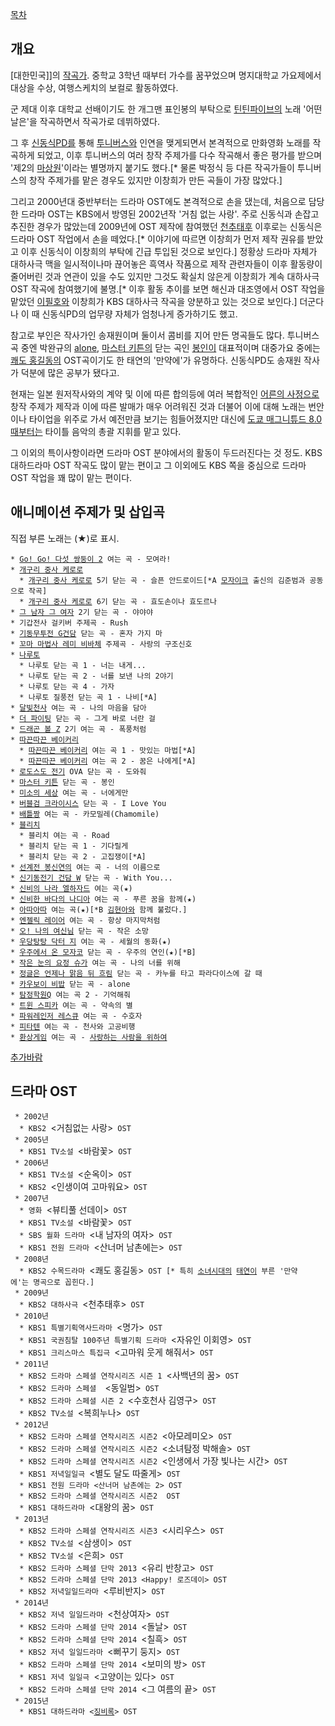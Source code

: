 [[목차]]

== 개요 ==
[대한민국]]의 [[작곡가]]. 중학교 3학년 때부터 가수를 꿈꾸었으며 명지대학교 가요제에서 대상을 수상, 여행스케치의 보컬로 활동하였다.

군 제대 이후 대학교 선배이기도 한 개그맨 표인봉의 부탁으로 [[틴틴파이브]]의 노래 '어떤 날은'을 작곡하면서 작곡가로 데뷔하였다.

그 후 [[신동식]]PD를 통해 [[투니버스]]와 인연을 맺게되면서 본격적으로 만화영화 노래를 작곡하게 되었고, 이후 투니버스의 여러 창작 주제가를 다수 작곡해서 좋은 평가를 받으며 '제2의 [[마상원]]'이라는 별명까지 붙기도 했다.[* 물론 박정식 등 다른 작곡가들이 투니버스의 창작 주제가를 맡은 경우도 있지만 이창희가 만든 곡들이 가장 많았다.]

그리고 2000년대 중반부터는 드라마 OST에도 본격적으로 손을 댔는데, 처음으로 담당한 드라마 OST는 KBS에서 방영된 2002년작 '거침 없는 사랑'. 주로 신동식과 손잡고 추진한 경우가 많았는데 2009년에 OST 제작에 참여했던 [[천추태후]] 이후로는 신동식은 드라마 OST 작업에서 손을 떼었다.[* 이야기에 따르면 이창희가 먼저 제작 권유를 받았고 이후 신동식이 이창희의 부탁에 긴급 투입된 것으로 보인다.] 정황상 드라마 자체가 대하사극 맥을 일시적이나마 끊어놓은 흑역사 작품으로 제작 관련자들이 이후 활동량이 줄어버린 것과 연관이 있을 수도 있지만 그것도 확실치 않은게 이창희가 계속 대하사극 OST 작곡에 참여했기에 불명.[* 이후 활동 추이를 보면 해신과 대조영에서 OST 작업을 맡았던 [[이필호]]와 이창희가 KBS 대하사극 작곡을 양분하고 있는 것으로 보인다.] 더군다나 이 때 신동식PD의 업무량 자체가 엄청나게 증가하기도 했고. 

참고로 부인은 작사가인 송재원이며 둘이서 콤비를 지어 만든 명곡들도 많다. 투니버스 곡 중엔 박완규의 [[alone]], [[마스터 키튼]]의 닫는 곡인 [[봉인]]이 대표적이며 대중가요 중에는 [[쾌도 홍길동]]의 OST곡이기도 한 태연의 '만약에'가 유명하다. 신동식PD도 송재원 작사가 덕분에 많은 공부가 됐다고.

현재는 일본 원저작사와의 계약 및 이에 따른 합의등에 여러 복합적인 [[어른의 사정]]으로 창작 주제가 제작과 이에 따른 발매가 매우 어려워진 것과 더불어 이에 대해 노래는 번안이나 타이업을 위주로 가서 예전만큼 보기는 힘들어졌지만 대신에 [[도쿄 매그니튜드 8.0]]때부터는 타이틀 음악의 총괄 지휘를 맡고 있다.

그 이외의 특이사항이라면 드라마 OST 분야에서의 활동이 두드러진다는 것 정도. KBS 대하드라마 OST 작곡도 많이 맡는 편이고 그 이외에도 KBS 쪽을 중심으로 드라마 OST 작업을 꽤 많이 맡는 편이다. 
== 애니메이션 주제가 및 삽입곡 ==
직접 부른 노래는 (★)로 표시.

 * [[Go! Go! 다섯 쌍둥이#s-3|Go! Go! 다섯 쌍둥이 2]] 여는 곡 - 모여라!
 * [[개구리 중사 케로로]]
   * [[개구리 중사 케로로]] 5기 닫는 곡 - 슬픈 안드로이드[*A [[모자이크#s-9|모자이크]] 출신의 김준범과 공동으로 작곡]
   * [[개구리 중사 케로로]] 6기 닫는 곡 - 효도손이나 효도르나
 * [[그 남자 그 여자]] 2기 닫는 곡 - 야야야
 * 기갑전사 걸키버 주제곡 - Rush
 * [[기동무투전 G건담]] 닫는 곡 - 혼자 가지 마
 * [[오자마녀 도레미#s-2.4|꼬마 마법사 레미 비바체]] 주제곡 - 사랑의 구조신호
 * [[나루토/애니메이션|나루토]]
   * 나루토 닫는 곡 1 - 너는 내게...
   * 나루토 닫는 곡 2 - 너를 보낸 나의 2야기
   * 나루토 닫는 곡 4 - 가자
   * 나루토 질풍전 닫는 곡 1 - 나비[*A]
 * [[달빛천사/애니메이션#s-2.2.1|달빛천사]] 여는 곡 - 나의 마음을 담아
 * [[더 파이팅]] 닫는 곡 - 그게 바로 너란 걸
 * [[드래곤볼#s-3.2|드래곤 볼 Z]] 2기 여는 곡 - 폭풍처럼
 * [[따끈따끈 베이커리]]
   * [[따끈따끈 베이커리]] 여는 곡 1 - 맛있는 마법[*A]
   * [[따끈따끈 베이커리]] 여는 곡 2 - 꿈은 나에게[*A]
 * [[로도스도 전기]] OVA 닫는 곡 - 도와줘
 * [[마스터 키튼]] 닫는 곡 - 봉인
 * [[미소의 세상]] 여는 곡 - 너에게만
 * [[버블검 크라이시스]] 닫는 곡 - I Love You
 * [[배틀짱]] 여는 곡 - 카모밀레(Chamomile)
 * [[블리치#s-3|블리치]]
   * 블리치 여는 곡 - Road
   * 블리치 닫는 곡 1 - 기다릴게
   * 블리치 닫는 곡 2 - 고집쟁이[*A]
 * [[선계전 봉신연의]] 여는 곡 - 너의 이름으로
 * [[신기동전기 건담 W]] 닫는 곡 - With You...
 * [[신비의 나라 엘하자드]] 여는 곡(★) 
 * [[신비한 바다의 나디아]] 여는 곡 - 푸른 꿈을 함께(★)
 * [[아따아따]] 여는 곡(★)[*B [[김현아#s-2|김현아]]와 함께 불렀다.]
 * [[엔젤릭 레이어]] 여는 곡 - 항상 마지막처럼
 * [[오! 나의 여신님]] 닫는 곡 - 작은 소망
 * [[돗키리 닥터|우당탕탕 닥터 지]] 여는 곡 - 세월의 동화(★)
 * [[우주에서 온 모자코]] 닫는 곡 - 우주의 연인(★)[*B]
 * [[작은 눈의 요정 슈가]] 여는 곡 - 나의 너를 위해
 * [[정글은 언제나 맑음 뒤 흐림#s-2.2.2|정글은 언제나 맑음 뒤 흐림]] 닫는 곡 - 카누를 타고 파라다이스에 갈 때
 * [[카우보이 비밥]] 닫는 곡 - alone
 * [[탐정학원Q]] 여는 곡 2 - 기억해줘
 * [[트윈 스피카]] 여는 곡 - 약속의 별
 * [[파워레인저 라이트스피드 레스큐|파워레인저 레스큐]] 여는 곡 - 수호자
 * [[피타텐]] 여는 곡 - 천사와 고공비행
 * [[환상게임]] 여는 곡 - [[사랑하는 사람을 위하여]]

[[추가바람]]

== 드라마 OST ==

  * 2002년
   * KBS2 <거침없는 사랑> OST 
  * 2005년
   * KBS1 TV소설 <바람꽃> OST
  * 2006년
   * KBS1 TV소설 <순옥이> OST
   * KBS2 <인생이여 고마워요> OST
  * 2007년
   * 영화 <뷰티풀 선데이> OST
   * KBS1 TV소설 <바람꽃> OST
   * SBS 월화 드라마 <내 남자의 여자> OST
   * KBS1 전원 드라마 <산너머 남촌에는> OST
  * 2008년
   * KBS2 수목드라마 <쾌도 홍길동> OST [* 특히 [[소녀시대]]의 [[태연]]이 부른 '만약에'는 명곡으로 꼽힌다.]
  * 2009년
   * KBS2 대하사극 <천추태후> OST
  * 2010년
   * KBS1 특별기획역사드라마 <명가> OST
   * KBS1 국권침탈 100주년 특별기획 드라마 <자유인 이회영> OST
   * KBS1 크리스마스 특집극 <고마워 웃게 해줘서> OST
  * 2011년
   * KBS2 드라마 스페셜 연작시리즈 시즌 1 <사백년의 꿈> OST
   * KBS2 드라마 스페셜  <동일범> OST
   * KBS2 드라마 스페셜 시즌 2 <수호천사 김영구> OST
   * KBS2 TV소설 <복희누나> OST
  * 2012년
   * KBS2 드라마 스페셜 연작시리즈 시즌2 <아모레미오> OST
   * KBS2 드라마 스페셜 연작시리즈 시즌2 <소녀탐정 박해솔> OST
   * KBS2 드라마 스페셜 연작시리즈 시즌2 <인생에서 가장 빛나는 시간> OST
   * KBS1 저녁일일극 <별도 달도 따줄게> OST
   * KBS1 전원 드라마 <산너머 남촌에는 2> OST
   * KBS2 드라마 스페셜 연작시리즈 시즌2 <SOS> OST
   * KBS1 대하드라마 <대왕의 꿈> OST
  * 2013년
   * KBS2 드라마 스페셜 연작시리즈 시즌3 <시리우스> OST
   * KBS2 TV소설 <삼생이> OST
   * KBS2 TV소설 <은희> OST
   * KBS2 드라마 스페셜 단막 2013 <유리 반창고> OST
   * KBS2 드라마 스페셜 단막 2013 <Happy! 로즈데이> OST
   * KBS2 저녁일일드라마 <루비반지> OST
  * 2014년
   * KBS2 저녁 일일드라마 <천상여자> OST
   * KBS2 드라마 스페셜 단막 2014 <돌날> OST
   * KBS2 드라마 스페셜 단막 2014 <칠흑> OST
   * KBS2 저녁 일일드라마 <뻐꾸기 둥지> OST
   * KBS2 드라마 스페셜 단막 2014 <보미의 방> OST
   * KBS1 저녁 일일극 <고양이는 있다> OST
   * KBS2 드라마 스페셜 단막 2014 <그 여름의 끝> OST
  * 2015년
   * KBS1 대하드라마 <[[징비록]]> OST 
